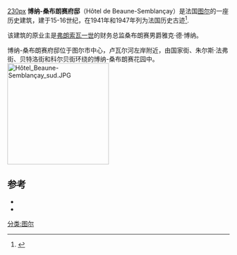 [[image:Tours,_Hôtel_de_Beaune-Semblançay.JPG|230px]]
'''博纳-桑布朗赛府邸'''（Hôtel de Beaune-Semblançay）是法国[[图尔|图尔]]的一座历史建筑，建于15-16世纪，在1941年和1947年列为法国历史古迹<ref name="MH">{{Base Mérimée|PA00098164}}</ref>.

该建筑的原业主是[[弗朗索瓦一世|弗朗索瓦一世]]的财务总监桑布朗赛男爵雅克·德·博纳。 

博纳-桑布朗赛府邸位于图尔市中心，卢瓦尔河左岸附近，由国家街、朱尔斯·法弗街、贝特洛街和科尔贝街环绕的博纳-桑布朗赛花园中。
[[File:Hôtel_Beaune-Semblançay_sud.JPG|230px]]

==参考==
* {{cite book|language=fr |author=Pierre Leveel |title=La Touraine disparue et ses abords immédiats |edition=C.L.D. |location=Chambray-lès-Tours |year=1994 |isbn=2 85443 253 3}}
*{{cite book|language=fr |author=Robert Ranjard |title=La Touraine archéologique |edition=Imprimerie de la Manutention |location=Mayenne |year=1986 |isbn=2 85554 017 8 }}
{{References}}
[[分类:图尔|分类:图尔]]